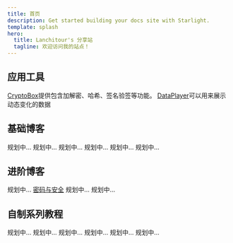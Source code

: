 ```yaml
---
title: 首页
description: Get started building your docs site with Starlight.
template: splash
hero:
  title: Lanchitour's 分享站
  tagline: 欢迎访问我的站点！
---
```



## 应用工具

<CardGrid stagger>
	<Card title="CryptoBox" icon="pencil">
		<a href="/applications/cryptobox">CryptoBox</a>提供包含加解密、哈希、签名验签等功能。
	</Card>
	<Card title="数据播放器" icon="add-document">
		<a href="/applications/dataplayer">DataPlayer</a>可以用来展示动态变化的数据
	</Card>
</CardGrid>

## 基础博客

<CardGrid stagger>
	<Card title="算法与数据结构" icon="pencil">
		规划中...
	</Card>
	<Card title="计算机网络" icon="open-book">
		规划中...
	</Card>
	<Card title="计算机图形" icon="open-book">
		规划中...
	</Card>
	<Card title="操作系统" icon="open-book">
		规划中...
	</Card>
	<Card title="嵌入式及实时系统" icon="open-book">
		规划中...
	</Card>
	<Card title="数据库系统" icon="open-book">
		规划中...
	</Card>
</CardGrid>

## 进阶博客
<CardGrid stagger>
	<Card title="编译工具链" icon="add-document">
		规划中...
	</Card>
	<Card title="密码与安全" icon="add-document">
		<a href="/cryptography">密码与安全</a>
	</Card>
	<Card title="人工智能与机器学习" icon="open-book">
		规划中...
	</Card>
	<Card title="软件工程" icon="open-book">
		规划中...
	</Card>
</CardGrid>

## 自制系列教程

<CardGrid stagger>
	<Card title="自制编程语言" icon="pencil">
		规划中...
	</Card>
	<Card title="自制虚拟机" icon="pencil">
		规划中...
	</Card>
	<Card title="自制操作系统" icon="add-document">
		规划中...
	</Card>
	<Card title="自制Linux发行版" icon="add-document">
		规划中...
	</Card>
	<Card title="自制游戏引擎" icon="pencil">
		规划中...
	</Card>
	<Card title="自制人工智能" icon="pencil">
		规划中...
	</Card>
</CardGrid>
